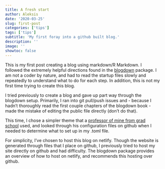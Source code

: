 ```yaml
---
title: A fresh start
author: Aleksis
date: '2020-03-25'
slug: first-post
categories: ['tips']
tags: ['tips']
subtitle: 'My first foray into a github built blog.'
description: ''
image: ''
showtoc: false
---
```


This is my first post creating a blog using markdown/R Markdown. I followed the extremely helpful directions found in the [blogdown]("http://www.blogdown.com") package. I am not a coder by nature, and had to read the startup files slowly and repeatedly to understand what to do for each step. In addition, this is not my first time trying to create this blog. 

I tried previously to create a blog and gave up part way through the blogdown setup. Primarily, I ran into git pull/push issues and - because I hadn't thoroughly read the first couple chapters of the blogdown book - made the mistake of editing the public file directly (don't do that). 

This time, I chose a simpler theme that a [professor of mine from grad school](http://www.datadreaming.org) used, and looked through his configuration files on github when I needed to determine what to set up in my .toml file. 

For simplicity, I've chosen to host this blog on netlify. Though the website is generated through files that I place on github, I previously tried to host my site directly on github and had difficulty. The blogdown package provides an overview of how to host on netlify, and recommends this hosting over github.